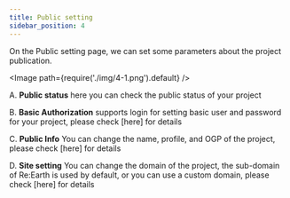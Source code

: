 ```yaml
---
title: Public setting
sidebar_position: 4
---
```


On the Public setting page, we can set some parameters about the project publication.

<Image path={require('./img/4-1.png').default} />

A. **Public status** here you can check the public status of your project

B. **Basic Authorization** supports login for setting basic user and password for your project, please check [here] for details

C. **Public Info** You can change the name, profile, and OGP of the project, please check [here] for details

D. **Site setting** You can change the domain of the project, the sub-domain of Re:Earth is used by default, or you can use a custom domain, please check [here] for details

